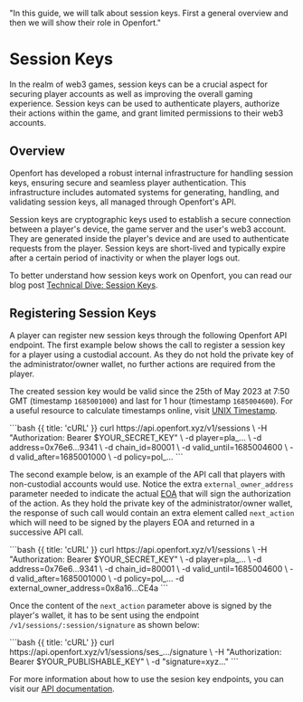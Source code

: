   "In this guide, we will talk about session keys. First a general overview and then we will show their role in Openfort."

# Session Keys

In the realm of web3 games, session keys can be a crucial aspect for securing player accounts as well as improving the overall gaming experience.
Session keys can be used to authenticate players, authorize their actions within the game, and grant limited permissions to their web3 accounts.

## Overview

Openfort has developed a robust internal infrastructure for handling session keys, ensuring secure and seamless player authentication.
This infrastructure includes automated systems for generating, handling, and validating session keys, all managed through Openfort's API.

Session keys are cryptographic keys used to establish a secure connection between a player's device, the game server and the user's web3 account.
They are generated inside the player's device and are used to authenticate requests from the player. Session keys are short-lived and typically expire after a certain period of inactivity or when the player logs out.

To better understand how session keys work on Openfort, you can read our blog post [Technical Dive: Session Keys](https://www.openfort.xyz/blog/technical-dive-session-keys).

## Registering Session Keys

A player can register new session keys through the following Openfort API endpoint.
The first example below shows the call to register a session key for a player using a custodial account.
As they do not hold the private key of the administrator/owner wallet, no further actions are required from the player.

The created session key would be valid since the 25th of May 2023 at 7:50 GMT (timestamp `1685001000`) and last for 1 hour (timestamp `1685004600`).
For a useful resource to calculate timestamps online, visit [UNIX Timestamp](https://www.unixtimestamp.com/).

<CodeGroup title="Register a session key (custodial accounts)" tag="POST" label="/v1/sessions">
  ```bash {{ title: 'cURL' }}
    curl https://api.openfort.xyz/v1/sessions \
    -H "Authorization: Bearer $YOUR_SECRET_KEY" \
    -d player=pla_... \
    -d address=0x76e6...9341 \
    -d chain_id=80001 \
    -d valid_until=1685004600 \
    -d valid_after=1685001000 \
    -d policy=pol_...
  ```
</CodeGroup>

The second example below, is an example of the API call that players with non-custodial accounts would use.
Notice the extra `external_owner_address` parameter needed to indicate the actual [EOA](https://ethereum.org/en/developers/docs/accounts/) that will sign the authorization of the action.
As they hold the private key of the administrator/owner wallet, the response of such call would contain an extra
element called `next_action` which will need to be signed by the players EOA and returned in a successive API call.

<CodeGroup title="Register a session key (non-custodial accounts)" tag="POST" label="/v1/sessions">
  ```bash {{ title: 'cURL' }}
    curl https://api.openfort.xyz/v1/sessions \
    -H "Authorization: Bearer $YOUR_SECRET_KEY" \
    -d player=pla_... \
    -d address=0x76e6...9341 \
    -d chain_id=80001 \
    -d valid_until=1685004600 \
    -d valid_after=1685001000 \
    -d policy=pol_...
    -d external_owner_address=0x8a16...CE4a
  ```
</CodeGroup>

Once the content of the `next_action` parameter above is signed by the player's wallet,
it has to be sent using the endpoint `/v1/sessions/:session/signature` as shown below:

<CodeGroup title="Request" tag="POST" label="/v1/sessions/:session/signature">
  ```bash {{ title: 'cURL' }}
    curl https://api.openfort.xyz/v1/sessions/ses_.../signature \
    -H "Authorization: Bearer $YOUR_PUBLISHABLE_KEY" \
    -d "signature=xyz..."
  ```
</CodeGroup>

For more information about how to use the sesion key endpoints, you can visit our [API documentation](https://www.openfort.xyz/docs/api/sessions).

